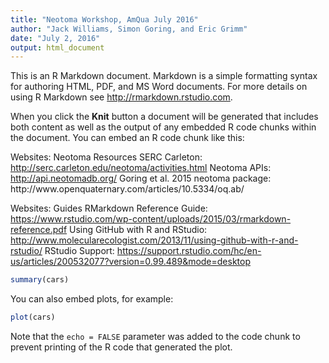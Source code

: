 ```yaml
---
title: "Neotoma Workshop, AmQua July 2016"
author: "Jack Williams, Simon Goring, and Eric Grimm"
date: "July 2, 2016"
output: html_document
---
```


This is an R Markdown document. Markdown is a simple formatting syntax for authoring HTML, PDF, and MS Word documents. For more details on using R Markdown see <http://rmarkdown.rstudio.com>.

When you click the **Knit** button a document will be generated that includes both content as well as the output of any embedded R code chunks within the document. You can embed an R code chunk like this:

Websites: Neotoma Resources
SERC Carleton: <http://serc.carleton.edu/neotoma/activities.html>
Neotoma APIs: <http://api.neotomadb.org/>
Goring et al. 2015 neotoma package: http://www.openquaternary.com/articles/10.5334/oq.ab/ 

Websites: Guides
RMarkdown Reference Guide: <https://www.rstudio.com/wp-content/uploads/2015/03/rmarkdown-reference.pdf>
Using GitHub with R and RStudio: <http://www.molecularecologist.com/2013/11/using-github-with-r-and-rstudio/>
RStudio Support:  <https://support.rstudio.com/hc/en-us/articles/200532077?version=0.99.489&mode=desktop>

```r
summary(cars)
```

You can also embed plots, for example:

```r
plot(cars)
```

Note that the `echo = FALSE` parameter was added to the code chunk to prevent printing of the R code that generated the plot.
